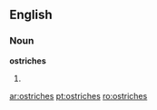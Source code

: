 ==English==

===Noun===
'''ostriches'''

# {{plural of|[[ostrich]]}}

[[ar:ostriches]]
[[pt:ostriches]]
[[ro:ostriches]]